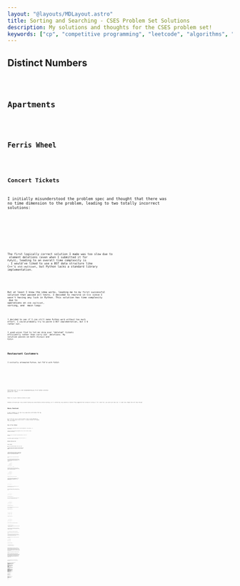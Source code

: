 ```yaml
---
layout: "@layouts/MDLayout.astro"
title: Sorting and Searching - CSES Problem Set Solutions
description: My solutions and thoughts for the CSES problem set!
keywords: ["cp", "competitive programming", "leetcode", "algorithms", "data structures"]
---
```










<Intro />


## Distinct Numbers <Spec href="https://cses.fi/problemset/task/1621" cdate="2024-01-15" />


<Code code={SolDistinctNumbers} lang="py" />


## Apartments <Spec href="https://cses.fi/problemset/task/1084/" cdate="2024-01-15" />


<Code code={SolApartments} lang="py" />


## Ferris Wheel <Spec href="https://cses.fi/problemset/task/1090/" cdate="2024-01-16" />


<Code code={SolFerrisWheel} lang="py" />


## Concert Tickets <Spec href="https://cses.fi/problemset/task/1091/" cdate="2024-01-18" />

I initially misunderstood the problem spec and thought that there was no time dimension to the problem, leading to two totally incorrect solutions:


<SpoilerBlock buttonLabel="Wrong Solution 1">
    <Code code={SolConcertTicketsFail01} lang="py" />
</SpoilerBlock>

<SpoilerBlock buttonLabel="Wrong Solution 2">
    <Code code={SolConcertTicketsFail02} lang="py" />
</SpoilerBlock>

The first logically correct solution I made was too slow due to <Eq code="O(n)" /> element deletions (even when I submitted it for `PyPy3`), leading to an overall time complexity is <Eq code="O(nm)" />. I would've liked to use a BST data structure like C++'s `std::multiset`, but Python lacks a standard library implementation.


<SpoilerBlock buttonLabel="TLE'd Python Solution">
    <Code code={SolConcertTicketsFail03} lang="py" />
</SpoilerBlock>

But at least I know the idea works, leading me to my first successful solution that passed all tests. I decided to rewrite in C++ since I wasn't having any luck in Python. This solution has time complexity <Eq code="O(m \log n + n \log n)" /> due to <Eq code="O(\log n)" /> operations on `std::multiset`, <Eq code="O(n \log n)" /> sorting, and <Eq code="O(m \log n)" /> main loop:


<Code code={SolConcertTickets} lang="cpp" />

I decided to see if I can still make Python work without too much effort. I could probably try to paste a BST implementation, but I'd rather not.

I used *union find* to let me skip over "deleted" tickets efficiently rather than carry out <Eq code="O(n)" /> deletions. My solution passes on both `CPython3` and `PyPy3`:


<Code code={SolConcertTicketsAlt02} lang="py" />


## Restaurant Customers <Spec href="https://cses.fi/problemset/task/1619/" cdate="2024-01-19" />

I initially attempted Python, but TLE'd with PyPy3:




<SpoilerBlock buttonLabel="TLE'd Python Solution 1">
    <Code code={SolRestaurantCustomersFail01} lang="py" />
</SpoilerBlock>

<SpoilerBlock buttonLabel="TLE'd Python Solution 2">
    <Code code={SolRestaurantCustomersFail02} lang="py" />
</SpoilerBlock>

<SpoilerBlock buttonLabel="TLE'd Python Solution 3">
    <Code code={SolRestaurantCustomersFail03} lang="py" />
</SpoilerBlock>

Switching over to C++ and reimplementing my first Python solution passed all tests:


<Code code={SolRestaurantCustomers} lang="cpp" />

<p><Todo>Maybe try to get a Python solution to pass!</Todo></p>

<p><Todo>Someone on Discord got a very normal-looking non-cursed Python solution working, so it's definitely very possible in Python! They suggested that instead of sorting a `2*n`-sized list, you could just have two `n`-sized lists. Maybe that will help things?</Todo></p>


## Movie Festival <Spec href="https://cses.fi/problemset/task/1629/" cdate="2024-01-19" />

I went straight to C++ due to my experience with Python TLE'ing *Restaurant Customers*:


<Code code={SolMovieFestival} lang="cpp" />

As it turns out, my C++ solution wouldn't have to take advantage of BSTs, so I did a quick Python rewrite. It passes CPython3, but somehow TLE's with PyPy3:


<Code code={SolMovieFestivalAlt01} lang="py" />


## Sum of Two Values <Spec href="https://cses.fi/problemset/task/1640/" cdate="2024-01-20" />

Two different approaches came to mind immediately: two-pointer, or dictionary.

I went for the dictionary approach first, but it TLE'd on both CPython3 and PyPy3:


<SpoilerBlock buttonLabel="TLE'd Python Solution">
    <Code code={SolSumOfTwoValuesFail01} lang="py" />
</SpoilerBlock>

Redoing it with a two-pointer approach passed all tests for CPython3:


<Code code={SolSumOfTwoValues} lang="py" />

In retrospect, I should've started with the two-pointer approach. It turned out much simpler to work through.


## Maximum Subarray Sum <Spec href="https://cses.fi/problemset/task/1643/" cdate="2024-01-22" />


<Code code={SolMaximumSubarraySum} lang="py" />


## Stick Lengths <Spec href="https://cses.fi/problemset/task/1074" cdate="2024-01-23" />

This one took an embarrassing amount of time for me to figure out.

I started off with an incorrect solution of taking the average stick length and finding the cost of bringing all sticks to the average length:


<SpoilerBlock buttonLabel="Wrong Solution 1">
    <Code code={SolStickLengthsFail01} lang="py" />
</SpoilerBlock>

I mistakenly thought maybe it was a rounding error with finding the average since I used floor/integer division. In an attempt to solve this, I took the best solution of the floored average and floored average plus 1. This also produced incorrect answers:


<SpoilerBlock buttonLabel="Wrong Solution 2">
    <Code code={SolStickLengthsFail02} lang="py" />
</SpoilerBlock>

The next idea I tried was to sort the sticks and use a two-pointer approach.

The first key insight in working through a two-pointer solution was that I didn't need to worry about the order of the sticks, so I could sort the sticks. With a sorted array, I found that you can incrementally calculate costs. For example, consider a sorted sticks array <Eq code="\brackets{1, 2, 4, 6, 6, 7, 8, 8}" />. We can draw this with ASCII art:

```
                        H   H
                    H   H   H
            H   H   H   H   H
            H   H   H   H   H
        H   H   H   H   H   H
        H   H   H   H   H   H
    H   H   H   H   H   H   H
H   H   H   H   H   H   H   H

0   1   2   3   4   5   6   7    <-- indices
```

Suppose we want all the sticks to all be 6 units long. Sticks at indices 3 and 4 are already 6 units long, but the sticks to the left (indices 0-2) must be increased in length while the sticks to the right (indices 5-7) must have their lengths reduced:

```
                        .   .
                    .   .   .
.   .   .   H   H   H   H   H
.   .   .   H   H   H   H   H
.   .   H   H   H   H   H   H
.   .   H   H   H   H   H   H
.   H   H   H   H   H   H   H
H   H   H   H   H   H   H   H

0   1   2   3   4   5   6   7
```

We see that the cost to make all sticks 6 units long is <Eq code="5 + 4 + 2 + 0 + 0 + 1 + 2 + 2 = 16" />.

To calculate these costs incrementally, we might start by making all sticks the same length as stick 0. **For purposes of this discussion, we say that we are "visiting stick 0".** The diagram for visiting stick 0:

```
                        .   .
                    .   .   .
            .   .   .   .   .
            .   .   .   .   .
        .   .   .   .   .   .
        .   .   .   .   .   .
    .   .   .   .   .   .   .
H   H   H   H   H   H   H   H

0   1   2   3   4   5   6   7
```

We also precalculate the cost of this configuration. Here, we see that the cost when visiting stick 0 is <Eq code="1 + 3 + 5 + 5 + 6 + 7 + 7 = 34" />.

Now let's visit the next stick up (stick 1). Since it's hard to see what's going on in the example, I will skip over explaining it. Drawing it out:

```
                        .   .
                    .   .   .
            .   .   .   .   .
            .   .   .   .   .
        .   .   .   .   .   .
        .   .   .   .   .   .
.   H   H   H   H   H   H   H
H   H   H   H   H   H   H   H

0   1   2   3   4   5   6   7
```

The cost when visiting stick 1 is <Eq code="28" />.

Now, this is where things get more interesting. Let's visit the next stick up (stick 2). The diagram should now look like this:

```
                        .   .
                    .   .   .
            .   .   .   .   .
            .   .   .   .   .
.   .   H   H   H   H   H   H
.   .   H   H   H   H   H   H
.   H   H   H   H   H   H   H
H   H   H   H   H   H   H   H

0   1   2   3   4   5   6   7
```

The cost when visiting stick 2 is <Eq code="3 + 2 + 0 + 2 + 2 + 3 + 4 + 4 = 20" />.

Notice that the difference between visiting stick 1 and visiting stick 2 is "two rectangles".

"Rectangle 1" spans sticks 0-1:

```
                          .   .
                      .   .   .
              .   .   .   .   .
              .   .   .   .   .
 [X   X]  H   H   H   H   H   H
 [X   X]  H   H   H   H   H   H
  .   H   H   H   H   H   H   H
  H   H   H   H   H   H   H   H

  0   1   2   3   4   5   6   7
```

"Rectangle 2" spans sticks 2-7:

```
                        .   .
                    .   .   .
            .   .   .   .   .
            .   .   .   .   .
.   .  [X   X   X   X   X   X]
.   .  [X   X   X   X   X   X]
.   H   H   H   H   H   H   H
H   H   H   H   H   H   H   H

0   1   2   3   4   5   6   7
```

The widths and heights of these rectangles simply depend on:

1. the current visited stick, and
2. the difference in length between the currently-visited stick and the previously-visited stick.

To calculate the cost of visiting the current stick, we can simply add the size of "rectangle 1" to the cost, and then subtract the size of "rectangle 2" from the cost:

<AlignLatex code="
    \text{cost of visiting stick $2$}
    &= \text{cost of visiting stick $1$}
    + \text{rectangle 1}
    - \text{rectangle 2}
    \\
    &= 28 + \parens{2 \times 2} - \parens{6 \times 2}
    \\
    &= 28 + 4 - 12
    \\
    &= 20
" />

This cost matches the cost we calculated for visiting stick 2.

This method of course generalizes across the entire sorted array of sticks.

The second key insight I made while working out how a two-pointer solution might work was that the optimal stick size will always be one of the stick sizes that already exist in the array.

To get at why this is the case, let's consider a very simple sorted array of sticks <Eq code="\brackets{3, 3, 5, 5, 5, 5}" />:

```
        H   H   H   H
        H   H   H   H
H   H   H   H   H   H
H   H   H   H   H   H
H   H   H   H   H   H

0   1   2   3   4   5
```

We can roughly do two things:

1. we can add length to sticks 0-1, or
2. we can remove length from sticks 2-5.

Doing the first option will add 2 to the cost for every unit of length added, while doing the second option will add 4 to the cost for every unit of length removed. Clearly, the best option is to simply bring sticks 0-1 up to height 5, which incurs a total cost of 4. Note that if you "meet halfway" by bringing all sticks to length 4, you still find that cutting the length of sticks 2-5 is less-efficient than adding length to sticks 0-1.

This should be sufficient background for understanding my remaining solutions.

Unfortunately, my two-pointer idea didn't work and gave wrong answers. The idea of the algorithm was that I would start with a sort of "visit the left pointer" and "visit the right pointer", then I check which pointer is cheaper to move. I keep moving the pointers until they meet, and the meeting point is my solution. The issue is evidently locally suboptimal solutions which I won't expand further on. In retrospect, I should've checked the edge cases better. The failed two-pointer solution:


<SpoilerBlock buttonLabel="Wrong Solution 3">
    <Code code={SolStickLengthsFail03} lang="py" />
</SpoilerBlock>

I quickly come up with the idea to just try visiting every stick in the sorted list and getting the lowest-cost. My very first solution that passed all tests:


<SpoilerBlock buttonLabel="Original Successful Solution">
    <Code code={SolStickLengths} lang="py" />
</SpoilerBlock>

I also did another solution that is based around a cumulative sum array:


<SpoilerBlock buttonLabel="Alternative Solution">
    <Code code={SolStickLengthsAlt03} lang="py" />
</SpoilerBlock>

My favourite variant I made that uses this incremental solutions idea:


<Code code={SolStickLengthsAlt05} lang="py" />

That solution notably uses a conditional break ("short circuit"). This works since cost behaves like a parabola when visiting each stick in a sorted stick array.

**This is the point where I spoiled the answers for myself and looked at other peoples' solutions.**

After spoiling solutions, a common one I found was to simply visit the median/middle stick:


<Code code={SolStickLengthsAlt06} lang="py" />

To gain an intuition for going on here, let's try a skewed distribution <Eq code="\brackets{1, 2, 2, 4, 8, 9, 10}" />. The median is calculated as <Eq code="\texttt{(len(sticks) // 2)} = \floor{7 / 2} = \floor{3.5} = 3" />. Sketching out the diagram:

```
                        H
                    H   H
                H   H   H
                H   H   H
                H   H   H
                H   H   H
            H   H   H   H
            H   H   H   H
    H   H   H   H   H   H
H   H   H   H   H   H   H

0   1   2   3   4   5   6
            ^
          median
```

All sticks need to be brought to the same length, so the outliers necessarily have to be dealt with anyway. The following diagram incurs a cost of <Eq code="4" />:

```
                            .
                        .   .
                   [H   H   H]
                   [H   H   H]
                   [H   H   H]
                   [H   H   H]
               H   [H   H   H]
               H   [H   H   H]
 [.   H   H]   H   [H   H   H]
 [H   H   H]   H   [H   H   H]
  
  0   1   2    3    4   5   6
               ^
```

I also highlighted two rectangles in the diagram above. Notice that both rectangles are the same width, therefore they will incur the same cost to modify.

The one stick that we shouldn't touch is the median stick (stick 3) since modifying it at all will incur unnecessary cost. Therefore, stick 3's length will be the target length for all the sticks. The cheapest cost for this distribution is to then lengthen the left rectangle by 2, and shorten the right rectangle by <Eq code="4" />:


```
                            .
                        .   .
                    .   .   .
                    .   .   .
                    .   .   .
                    .   .   .
 [.   .   .]   H   [H   H   H]
 [.   .   .]   H   [H   H   H]
 [.   H   H]   H   [H   H   H]
 [H   H   H]   H   [H   H   H]
  
  0   1   2    3    4   5   6
               ^
```

These rectangle-lengthenings and shortenings adds <Eq code="(2 \times 3) + (4 \times 3) = 6 + 12 = 18" />, so the total cost is <Eq code="4 + 18 = 22" />, and this is the cheapest cost for this distribution.

But what about an even-numbered distribution? Let's try <Eq code="\brackets{1, 2, 2, 4, 9, 10}" />. The ~~median~~ middle is calculated as <Eq code="\floor{6 / 2} = 3" />. Sketching out the diagram:

```
                    H
                H   H
                H   H
                H   H
                H   H
                H   H
            H   H   H
            H   H   H
    H   H   H   H   H
H   H   H   H   H   H

0   1   2   3   4   5
            ^
          middle
```

Once again, we deal with the outliers, this time incurring a cost of <Eq code="2" />:

```
                        .
                   [H   H]
                   [H   H]
                   [H   H]
                   [H   H]
                   [H   H]
               H   [H   H]
               H   [H   H]
 [.   H   H]   H   [H   H]
 [H   H   H]   H   [H   H]
  
  0   1   2    3    4   5
               ^
```

This time, the two rectangles are mismatched in width!

However, we can conceptually combine the middle stick with the rectangle with the smallest width. This is efficient because the smaller width is cheaper to modify than the wider width. This will always be the rectangle to the right. Modifying this right rectangle and thereby adding to the cost by <Eq code="2 \times 5 = 10" />:

```
                        .
                    .   .
                    .   .
                    .   .
                    .   .
                    .   .
               [H   H   H]
               [H   H   H]
 [.   H   H]   [H   H   H]
 [H   H   H]   [H   H   H]
  
  0   1   2     3   4   5
                ^
              middle
```

Now, there's just two rectangles. Trivially, you can modify either of them and it will incur the same cost. For fun, let's modify both of them, thereby adding to the cost by <Eq code="(3 \times 1) + (3 \times 1) = 6" />:

```
                        .
                    .   .
                    .   .
                    .   .
                    .   .
                    .   .
                .   .   .
 [.   .   .]   [H   H   H]
 [.   H   H]   [H   H   H]
 [H   H   H]   [H   H   H]
  
  0   1   2     3   4   5
                ^
```

The total cost of these operations is <Eq code="2 + 10 + 6 = 18" />, and this is the cheapest cost.

Though, in practice, we'll just keep things simple and bring everything to the same level as the middle stick, which is what that Python implementation does.


## Missing Coin Sum <Spec href="https://cses.fi/problemset/task/2183/" cdate="2024-01-24" />

This was a fun one to figure out!

I started by sorting the input array and thinking about how smaller coins have a different effect to larger coins in that they allow for "finer-grained sums". Therefore, dealing with the smaller coins first may be a useful strategy for this problem.

My next idea was to think of intervals of consecutive integers (i.e. sequences where each element is one greater than the previous). I thought about different ideas like needing to track intervals using tuples and whether or not to start the intervals from <Eq code="1" />, but here's what I found worked.

We track a single unbroken interval of possible coin sums that starts with <Eq code="0" />. The basic idea is that we incrementally grow this interval until we find a gap where a sum isn't possible. To understand what this means, let's look at an example.

Let's consider a simple sorted list of four coins <Eq code="\brackets{1, 2, 6, 7}" />. Let's *conceptually* initialize a set of "seen coins" called <Eq code="\text{seen}" />. I say *conceptually* because the set isn't explicitly initialized in my Python implementation, but it will be useful for understanding it.

Before starting the loop, the set is empty:

<DisplayLatex code="
    \text{seen} = \braces{}
" />

We find that the only possible coin sum for <Eq code="\text{seen} = \braces{}" /> is <Eq code="0" /> because <Eq code="\text{seen}" /> is an empty set. Let's track this with an interval we'll call <Eq code="\text{sums}" />, and also sketch it out using an integer number line (with bold **X** representing set membership):

<DisplayLatex code="
    \text{sums} = [0, 1)
" />

<MissingCoinSumNumline>
    <td class="mcsi-marked">X</td>
    <td></td>
    <td></td>
    <td></td>
    <td></td>
    <td></td>
    <td></td>
    <td></td>
    <td></td>
    <td></td>
    <td></td>
</MissingCoinSumNumline>

*(This interval notation <Eq code="[0, 1)" /> means an interval starting at <Eq code="0" /> (inclusive) and ending at <Eq code="1" /> (exclusive). This notation is typically used for real number intervals rather than integers, but I like borrowing the notation for integer intervals as well.)*

Now, let's start the loop.

Let's visit the first element of the sorted coins list:

```
[ 1, 2, 6, 7 ]
  ^
```

Therefore we add the element to the `seen` set:

<DisplayLatex code="
    \text{seen} = \braces{1}
" />

And therefore, the set of possible coin sums is:

<DisplayLatex code="
    \text{sums} = [0, 2)
" />

<MissingCoinSumNumline>
    <td class="mcsi-marked">X</td>
    <td class="mcsi-marked">X</td>
    <td></td>
    <td></td>
    <td></td>
    <td></td>
    <td></td>
    <td></td>
    <td></td>
    <td></td>
    <td></td>
</MissingCoinSumNumline>

This new interval <Eq code="\text{sums} = [0, 2)" /> makes sense since there are now two possible subsets of <Eq code="\text{seen} = \braces{1}" />:

<AlignLatex code="
    \sum \braces{}  &= 0 \\
    \sum \braces{1} &= 1
" />

Let's visit the next element:

```
[ 1, 2, 6, 7 ]
     ^
```

Therefore we add the element to the `seen` set:

<DisplayLatex code="
    \text{seen} = \braces{1, 2}
" />

And therefore, the set of possible coin sums is:

<DisplayLatex code="
    \text{sums} = [0, 4)
" />

<MissingCoinSumNumline>
    <td class="mcsi-marked">X</td>
    <td class="mcsi-marked">X</td>
    <td class="mcsi-marked">X</td>
    <td class="mcsi-marked">X</td>
    <td></td>
    <td></td>
    <td></td>
    <td></td>
    <td></td>
    <td></td>
    <td></td>
</MissingCoinSumNumline>

This new interval <Eq code="\text{sums} = [0, 4)" /> makes sense since there are four possible subsets of <Eq code="\text{seen} = \braces{1, 2}" />, each with unique sum values:

<GatherLatex code="
    \begin{aligned}
        \sum \braces{}  &= 0 \\
        \sum \braces{1} &= 1
    \end{aligned}
    \quad\qquad
    \begin{aligned}
        \sum \braces{2} &= 2 \\
        \sum \braces{1, 2} &= 3
    \end{aligned}
" />

Let's visit the next element:

```
[ 1, 2, 6, 7 ]
        ^
```

And now, we notice something interesting happens:

<GatherLatex code="
    \text{seen} = \braces{1, 2, 6} \\
    \text{sums} = \text{???}
" />

<MissingCoinSumNumline>
    <td class="mcsi-marked">X</td>
    <td class="mcsi-marked">X</td>
    <td class="mcsi-marked">X</td>
    <td class="mcsi-marked">X</td>
    <td></td>
    <td></td>
    <td class="mcsi-marked">X</td>
    <td class="mcsi-marked">X</td>
    <td class="mcsi-marked">X</td>
    <td class="mcsi-marked">X</td>
    <td></td>
</MissingCoinSumNumline>

<GatherLatex code="
    \begin{aligned}
        \sum \braces{}  &= 0 \\
        \sum \braces{1} &= 1
    \end{aligned}
    \quad\qquad
    \begin{aligned}
        \sum \braces{2} &= 2 \\
        \sum \braces{1, 2} &= 3
    \end{aligned}
    \quad\qquad
    \begin{aligned}
        \sum \braces{6} &= 6 \\
        \sum \braces{1, 6} &= 7 \\
        \sum \braces{2, 6} &= 8 \\
        \sum \braces{1, 2, 6} &= 9
    \end{aligned}
" />

We now have a gap in what should've been a single unbroken interval! The algorithm terminates here, and the answer is <Eq code="4" />.

My solution uses these ideas, but with many shortcuts applied:


<Code code={SolMissingCoinSum} lang="py" />


## Collecting Numbers <Spec href="https://cses.fi/problemset/task/2216/" cdate="2024-01-26" />


<Code code={SolCollectingNumbers} lang="py" />


## Collecting Numbers II <Spec href="https://cses.fi/problemset/task/2217/" cdate="2024-01-27" />

I took ages to get my first successful solution, and I feel like there should be a much simpler solution here. I originally went for C++ for the BST data structures, but my attempts to use BSTs didn't work out due to the complexity of my idea of using tuple representations of range intervals (tracking the start and end of each interval). I eventually settled on just tracking the base of these range intervals.

This solution comes awfully close to TLE'ing (it took 0.88s for test 2).

<p><Todo>There is almost certainly a better solution. I should meditate on this some more.</Todo></p>


<Code code={SolCollectingNumbers2} lang="cpp" />


## Playlist <Spec href="https://cses.fi/problemset/task/1141/" cdate="2024-01-27" />

I went for a sliding window solution:


<Code code={SolPlaylist} lang="py" />


## Towers <Spec href="https://cses.fi/problemset/task/1073" cdate="2024-01-27" />

I went for C++ for the BST implementations:


<Code code={SolTowers} lang="cpp" />


## Traffic Lights <Spec href="https://cses.fi/problemset/task/1163/" cdate="2024-01-28" />

I don't like this problem description. It's not very clear how it's meant to work, so I spent a long time trying ideas on the example until something worked.

I initially thought there were <Eq code="x + 1" /> "units", and a traffic light would take up one whole unit. Therefore, for the example input of <Eq code="x = 8" /> and <Eq code="p = \brackets{3, 6, 2}" />, I sketched out the example and found my interpretation to be wrong:

```
012345678    passage lengths: [9]
012 45678    passage lengths: [3, 5]       longest passage: 5
012 45 78    passage lengths: [3, 2, 2]    longest passage: 3
01  45 78    passage lengths: [2, 2, 2]    longest passage: 2
```

I then tried interpreting the <Eq code="p" /> positions as zero-length boundaries, which was also wrong:

```
012345678       passage lengths: [9]
012 345678      passage lengths: [3, 6]          longest passage: 6
012 345 678     passage lengths: [3, 3, 3]       longest passage: 3
01 2 345 678    passage lengths: [2, 1, 3, 3]    longest passage: 3
```

```
012345678       passage lengths: [9]
0123 45678      passage lengths: [4, 5]          longest passage: 5
0123 456 78     passage lengths: [4, 3, 2]       longest passage: 4
012 3 456 78    passage lengths: [3, 1, 3, 2]    longest passage: 3
```

Only when I considered position <Eq code="x" /> to implicitly come with a traffic light did the example make sense:

```
01234567       passage lengths: [8]
012 34567      passage lengths: [3, 5]          longest passage: 5
012 345 67     passage lengths: [3, 3, 2]       longest passage: 3
01 2 345 67    passage lengths: [2, 1, 3, 2]    longest passage: 3
```

I went for C++ for the BST implementations. It went awfully close to TLE'ing (it took 0.98-0.99s for many tests).


<Code code={SolTrafficLights} lang="cpp" />

I also had the idea to iterate in reverse and use union find to merge together intervals. It turned out very cursed, but somehow runs faster than my initial C++ implementation, even in CPython3:

<p><Todo>There should be a better solution. I should meditate on this some more.</Todo></p>


<Code code={SolTrafficLightsAlt01} lang="py" />


## Josephus Problem I <Spec href="https://cses.fi/problemset/task/2162/" cdate="2024-01-29" />

I used union find to calculate skips:


<Code code={SolJosephusProblemI} lang="py" />

Rewritten in C++:


<SpoilerBlock buttonLabel="C++ Rewrite">
    <Code code={SolJosephusProblemIAlt04} lang="py" />
</SpoilerBlock>

Along the way, I learnt something interesting about chain assignments in Python:


<SpoilerBlock buttonLabel="Python Chain Assignment Experimentation">
    In trying to refactor my solution to something nicer, I found this version to fail:

    <Code code={SolJosephusProblemIFail01} lang="py" />

    As it turns out, Python chained assignments work by evaluating the right-most expression, then assigning to the remaining targets from left to right ([source](https://stackoverflow.com/questions/48633951/why-does-chained-assignment-work-this-way)):

    ```
    Python 3.10.12 (main, Nov 20 2023, 15:14:05) [GCC 11.4.0] on linux
    Type "help", "copyright", "credits" or "license" for more information.
    >>> m = {1: 2}
    >>> i = 1
    >>> i = m[i] = "x"
    >>> i
    'x'
    >>> m
    {1: 2, 'x': 'x'}
    ```

    In the example above, if `"x"` assigns to `m[i]` first before assigning `m[i]` to `i`, you'd expect it to behave like:

    ```
    Python 3.10.12 (main, Nov 20 2023, 15:14:05) [GCC 11.4.0] on linux
    Type "help", "copyright", "credits" or "license" for more information.
    >>> m = {1: 2}
    >>> i = 1
    >>> m[i] = "x"
    >>> i = m[i]
    >>> i
    'x'
    >>> m
    {1: 'x'}
    ```

    But instead, it behaves like:

    ```
    Python 3.10.12 (main, Nov 20 2023, 15:14:05) [GCC 11.4.0] on linux
    Type "help", "copyright", "credits" or "license" for more information.
    >>> m = {1: 2}
    >>> i = 1
    >>> i = "x"
    >>> m[i] = "x"
    >>> i
    'x'
    >>> m
    {1: 2, 'x': 'x'}
    ```

    So if I wanted to refactor away the explicit new variable `nxt`, it would have to be rewritten as:

    <Code code={SolJosephusProblemIAlt01} lang="py" />

    This version passes all tests.
</SpoilerBlock>

I also wrote a much simpler solution that passes according to my understanding of the problem, but it doesn't pass the tests:


<SpoilerBlock buttonLabel="Failed Solution">
    This solution assumes that the current child will remove the child before them. For example, suppose we have four children:

    ```
    1 2 3 4
    ```

    Child 1 will remove child 4:

    ```
    1 2 3
    ^
    ```

    Child 2 will remove child 1:
    ```
      2 3
      ^
    ```

    Child 3 will remove child 2:

    ```
        3
        ^
    ```

    And child 3 will also remove itself. Therefore the solution for four children would be `4 1 2 3`.

    Python implementation:

    <Code code={SolJosephusProblemIFail02} lang="py" />
</SpoilerBlock>

<p><Todo>I'm actually not yet sure why that solution isn't considered valid. Nothing in the problem specification seems to disallow it.</Todo></p>

Alternative C++ solution using BST/`std::set`, though it somehow runs slower than the Python solution even with IO desync:


<Code code={SolJosephusProblemIAlt02} lang="cpp" />

Another solution, this time using list shifting for fast deletions. Actually runs faster than my previous solutions (including C++). The item deletion overhead is fast since we're deleting half of the set at any given time. Implementation:


<Code code={SolJosephusProblemIAlt06} lang="py" />

I rewrote it in C++, but it's somehow slower than the Python version:


<SpoilerBlock buttonLabel="C++ Rewrite">
    <Code code={SolJosephusProblemIAlt07} lang="cpp" />
</SpoilerBlock>


## Josephus Problem II [UNFINISHED] <Spec href="https://cses.fi/problemset/task/2163/" cdate="2024-01-29" />

I used my Josephus Problem I union find solution as a starting point. After a cold start of misunderstanding the problem specification, my first logically correct solution ran out of time and caused a stack overflow with the default recursion limit). Not unexpected since it's <Eq code="O(n k)" /> for quite large <Eq code="n" /> and <Eq code="k" />:


<SpoilerBlock buttonLabel="TLE'd Python Solution 1">
    <Code code={SolJosephusProblemIIFail02} lang="py" />
</SpoilerBlock>

I tried adding a modulo to cut down on the <Eq code="k" />-iterations. It passes some more tests, but as expected, it still TLE's and causes a stack overflow:


<SpoilerBlock buttonLabel="TLE'd Python Solution 2">
    <Code code={SolJosephusProblemIIFail03} lang="py" />

    The only difference from the first TLE'd solution is these lines:

    ```py
    for i in range(n):
        for _ in range(k % (n - i)):
    ```
</SpoilerBlock>

<p><Todo>Finish this</Todo></p>


## Nested Ranges Check <Spec href="https://cses.fi/problemset/task/2168" cdate="2024-01-31" />

My first attempt TLE'd, but otherwise seems promising in terms of correctness:


<SpoilerBlock buttonLabel="TLE'd Python Solution">
    <Code code={SolNestedRangesCheckFail01} lang="py" />
</SpoilerBlock>

Rewriting it for C++ passed all tests! Full solution:


<Code code={SolNestedRangesCheck} lang="cpp" />

I also made some further modifications to add I/O desync and switch `solution` to `std::vector<bool>`. Both very slightly improved performance.

<p><Todo>Maybe we can still get more significant performance wins?</Todo></p>


## Nested Ranges Count [UNFINISHED] <Spec href="https://cses.fi/problemset/task/2169" cdate="2024-02-01" />

I started by looking into how to count intervals contained within another interval.

My first idea was to sort the ranges twice (once sorted by start point and once sorted by endpoint), and calculate cumulative counts, to be stored in BSTs/`std::map`. In an attempt to make this idea work, I looked into possible ways to write out the set arithmetic, but I conclude that it's unlikely to be a useful approach on its own.


<SpoilerBlock buttonLabel={"explanation of my attempt at a \"cumulative counts\" approach"}>
Let's have a look at a concrete example:

```
     t====
       a-
      b--
   c--- d---
e---       f---
 g------------
```

Above, we have one target interval labelled `t`, and seven other intervals that are also part of the set.

I see a few different operations to quickly count/enumerate relevant subsets just by a simple inequality. Here's a minimal subset of operations:

1. Total *other* intervals: <Eq code="\braces{a, b, c, d, e, f, g} \quad\longrightarrow\quad \text{count} = 7" />
2. Intervals with starting points after the start of `t`: <Eq code="\braces{a, b, d, f} \quad\longrightarrow\quad \text{count} = 4" />
3. Intervals with starting points after the end of `t`: <Eq code="\braces{f} \quad\longrightarrow\quad \text{count} = 1" />
4. Intervals with ending points after the start of `t`: <Eq code="\braces{a, b, c, d, f, g} \quad\longrightarrow\quad \text{count} = 6" />
5. Intervals with ending points after the end of `t`: <Eq code="\braces{d, f, g} \quad\longrightarrow\quad \text{count} = 3" />

For completeness, let's derive the opposites:

6. Intervals with starting points before the start of `t`: <Eq code="\text{count} = 7 - 4 = 3" />
7. Intervals with starting points before the end of `t`: <Eq code="\text{count} = 7 - 1 = 6" />
8. Intervals with ending points before the start of `t`: <Eq code="\text{count} = 7 - 6 = 1" />
9. Intervals with ending points before the end of `t`: <Eq code="\text{count} = 7 - 3 = 4" />

Unsurprisingly, the numbers of the opposites are the same since our example is quite symmetrical.

The theoretically useful thing here is that it's relatively quick (<Eq code="O(\log n)" />) to query the count of these subsets after constructing a BST in <Eq code="O(n \log n)" />. So maybe we can construct an equation that simply operates on the sizes of these subsets?

However, I feel like it's unlikely to be a useful solution since you need to be able to query for both the start and end points simultaneously.

Let's play around with the example a bit.

A good place to start might be #2 (intervals with starting points after the start of `t`):

```
     t====
       a-
      b--
        d---
           f---
```

But how do we filter out interval `d` and `f`?

Let's try just querying for #5 (intervals with ending points after the start of `t`):

```
     t====
        d---
           f---
 g------------
```

But how do we filter out interval `g` from query #5?

I haven't figured a solution to this problem yet. I imagine it might be possible to prove that this approach is possible or impossible, but I'm not going into that right now.
</SpoilerBlock>

An evolution of the idea might be to incrementally build the cumulative counts data structure as you iterate through the list of ranges, sorted by starting point.

<SpoilerBlock buttonLabel={"explanation of my attempt at a \"gradual cumulative counts\" approach"}>
For example, maybe you start with the intervals at the lowest starting point, which we'll pretend to be <Eq code="1" />. You'd have a cumulative counts data structure for every possible interval since all intervals will start with at least the lowest starting point. You'd go through all the intervals with starting point <Eq code="1" />, querying for the number of intervals with endpoints no further than the currently-visited interval.

After you're done with all intervals with starting point <Eq code="1" />, you go to the next-highest starting point, which let's pretend it's <Eq code="2" />. This requires us to modify the cumulative counts data structure to discard all intervals with starting points before <Eq code="2" />.

This process is simply repeated until we exhaust all intervals.

Alternatively (and probably better), you could do the reverse by starting with the highest starting point and working your way backwards to the lowest starting point.

However, the trouble is finding a data structure that lets you insert fast while also letting you quickly query cumulative counts. A BST in lets you insert in <Eq code="O(\log n)" /> but is probably difficult to get a cumulative count without <Eq code="O(n)" /> sequential counting. A array that we keep sorted lets you get a cumulative count in potentially <Eq code="O(\log n)" /> due to <Eq code="O(\log n)" /> binary search and <Eq code="O(1)" /> count (ignoring multiplicity edge cases for now), but suffers from <Eq code="O(n)" /> insertions.

Therefore, this is probably not the right approach.
</SpoilerBlock>

<p><Todo>Continue!</Todo></p>


## Room Allocation <Spec href="https://cses.fi/problemset/task/1164/" cdate="2024-02-02" />

I attempted a straightforward Python implementation using `heapq` but it TLE's on one test case (a test case that seems quite significantly harder than even my longest-running accepted test case). The solution otherwise seems logically correct, and passes all the other test cases within the time limit:


<SpoilerBlock buttonLabel="TLE'd Python Solution">
    <Code code={SolRoomAllocationFail01} lang="py" />
</SpoilerBlock>

Rewriting it in C++ passed all tests:


<Code code={SolRoomAllocationAlt01} lang="cpp" />

In an attempt to get a Python solution working, I tried batching start times *(it makes sense in context)* but it generally caused a slight slowdown compared to my first Python attempt:


<SpoilerBlock buttonLabel={"TLE'd Python \"Start Time Batching\" Solution"}>
    <Code code={SolRoomAllocationFail02} lang="py" />
</SpoilerBlock>

I also tried taking it further by replacing the priority queue with a sorted queue, but it was even slower:


<SpoilerBlock buttonLabel={"TLE'd Python \"Ghetto Priority Queue\" Solution"}>
    <Code code={SolRoomAllocationFail05} lang="py" />
</SpoilerBlock>


## Factory Machines <Spec href="https://cses.fi/problemset/task/1620/" cdate="2024-02-05" />

The first thing I tried was a relatively naive <Eq code="O(n + t \log n)" /> solution, but I didn't properly read the problem bounds at the time, which says <Eq code="1 \le t \le {10}^9" />. With these bounds, it's clear why it doesn't pass. I wrote it in Python and then rewrote in C++:


<SpoilerBlock buttonLabel="TLE'd Naive Solution (Python)">
    <Code code={SolFactoryMachinesFail01} lang="py" />
</SpoilerBlock>

<SpoilerBlock buttonLabel="TLE'd Naive Solution (Rewrote in C++)">
    <Code code={SolFactoryMachinesFail02} lang="cpp" />
</SpoilerBlock>

The next thing I did was a very low-effort adaptation to start with a binary search to go almost the whole way, and then getting the final solution by applying my original naive solution, which wouldn't have a lot left to do after binary search has already done the work. It's almost certainly possible to just make it a pure binary search, but doing it this way allows me to be lazy and be loose with the algorithm design to at least get something to pass, and I already had the naive code anyway. Unfortunately, it had an extremely trivial bug, causing my initial implementations to TLE:


<SpoilerBlock buttonLabel="TLE'd Buggy Low-Effort Binary Search Solution (Python)">
    <Code code={SolFactoryMachinesFail04} lang="py" />
</SpoilerBlock>

<SpoilerBlock buttonLabel="TLE'd Buggy Low-Effort Binary Search Solution (Rewrote in C++)">
    <Code code={SolFactoryMachinesFail05} lang="cpp" />
</SpoilerBlock>

The issue was that my binary search only covered outputs of up to <Eq code="2^{32} \approx {10}^9" />. However, outputs could actually be even larger, meaning that if an output was actually something like <Eq code="2^{60} \approx {10}^{18}" />, the second stage of the algorithm (the naive stage) may still have a lot more products left to process.


This actually eluded me for several days until I actually read the test cases I TLE'd on and realized how big the outputs were. The only change I had to make was to change from `bitmask = 1 << 31` to `bitmask = 1 << 63`, leading to my first solution (written in Python and C++) that passes all tests:



<Code code={SolFactoryMachinesAlt01} lang="py" />

<SpoilerBlock buttonLabel="C++ version of my first solution">
    <Code code={SolFactoryMachines} lang="cpp" />
</SpoilerBlock>

<p><Todo>I think a purely binary search solution should be possible, without the naive heap-based part. I should try it! I'm just feeling a bit lazy rn</Todo></p>

<p><Todo>Is there a nicer solution than binary search? Or maybe a faster way to calculate how many products can be made at a given point in time? It feels like there should be something better.</Todo></p>


## Tasks and Deadlines <Spec href="https://cses.fi/problemset/task/1630/" cdate="2024-02-05" />

I think the key to this question is realizing that even if you finish a task super-early at the expense of doing another task later and possibly even eating a negative reward, the super-early task could cancel it out. Therefore, the most optimal play is to just worry about how fast you can do tasks, and always do the shortest task before a longer task, that way you collect the reward as soon as possible.


<Code code={SolTasksAndDeadlines} lang="py" />


## Reading Books [UNFINISHED] <Spec href="https://cses.fi/problemset/task/1631" cdate="2024-02-06" />

<p><Todo>I have some ideas, but otherwise haven't come up with a possible solution for this problem yet.</Todo></p>


## Sum of Three Values <Spec href="https://cses.fi/problemset/task/1641" cdate="2024-02-12" />

For a question this simple, this one took an embarrassing amount of time for me to get!

My initial solution was to incrementally build a *sum of two values* dictionary, then for each value, we check if there is a sum of two other values that we can add to it to sum to the target <Eq code="x" />. However, the solution is quite slow:


<SpoilerBlock buttonLabel="TLE'd Python Solution">
    <Code code={SumOfThreeValuesFail02} lang="py" />
</SpoilerBlock>

I took an embarrassing amount of time writing increasingly optimized versions of it, and even contemplated redoing it in C++.

However, my breakthrough came after realizing we can run a two-pointer algorithm as the inner loop, which is much lighter-weight than dictionary-building even though they're both <Eq code="O(n^2)" />:


<Code code={SumOfThreeValuesAlt01} lang="py" />


## Sum of Four Values <Spec href="https://cses.fi/problemset/task/1642" cdate="2024-02-13" />

Having done Sum of Three Values, adapting a similar two-pointer approach was straightforward. My solution builds a sum-of-two-values list and then carries out the two-pointer approach on it:


<Code code={SumOfFourValues} lang="py" />


## Nearest Smaller Values <Spec href="https://cses.fi/problemset/task/1645/" cdate="2024-02-13" />

Right off the bat, a monotonic stack seems to fit the problem very well. It's a very straightforward algorithm, though my first attempt unfortunately involves a binary search since I was still working through how you'd query the stack:


<SpoilerBlock buttonLabel="Initial Python Solution">
    <Code code={NearestSmallerValues} lang="py" />
</SpoilerBlock>

After submitting that initial solution, I quickly fixed it up to remove the unnecessary binary search:


<Code code={NearestSmallerValuesAlt01} lang="py" />


## Subarray Sums I <Spec href="https://cses.fi/problemset/task/1660/" cdate="2024-02-13" />


<Code code={SubarraySumsI} lang="py" />


## Subarray Sums II <Spec href="https://cses.fi/problemset/task/1661" cdate="2024-02-14" />

My first attempt was to adapt my Subarray Sums I solution, but to use a multiset (the `Counter` type from the Python standard library) instead of a regular set. However, it kept TLE'ing on 1-2 tests depending on whether you choose `CPython3` or `PyPy3`. I feel like maybe some people devised some very clever Python `dict` hashing worst-case input sequences! Full implementation:


<SpoilerBlock buttonLabel="Python TLE'd Solution">
    <Code code={SubarraySumsIIFail01} lang="py" />
    <FiguresBlock>
        <FigImg src={SubarraySumsIIFail01Submissions} alt="Submission details for my initial Subarray Sums II solution." />
    </FiguresBlock>
</SpoilerBlock>

It feels like there isn't much more you can do with Python to make this initial attempt work. However, I came up with a new idea that avoids hashing. The approach uses a sliding window strategy that first builds a sorted list of tuples of cumulative sums with indices (named `accs`). Importantly, this array is sorted first by the cumulative sum, and then by the index. Without sorting also by index, this algorithm won't work.

<p><Todo>I know that the explanation below (of my first successful solution) is very difficult to understand. I want to rewrite it whenever I have the time.</Todo></p>

We begin with two pointers (`lo` and `hi`) around the start of the list. If the two pointers don't indicate a possible subarray sum that can add up to the `target`, the pointers increment appropriately until it does add up to `target`. For example, if the current subarray sum is bigger than `target`, we'd need to increment `lo`. If the current subarray sum is smaller than `target`, we'd need to increment `hi`.

When we do encounter a subarray sum that adds up to `target`, we now have to deal with the indices that make up the second part of the tuples in `accs`. A subarray sum is only actually valid if `hi`'s index is greater than `lo`'s index.

When we first find a *potentially valid* subarray sum (i.e. it adds up to `target` but not yet known if `hi`'s index is greater than `lo`'s index), the pointers will be at the beginning of the groups of cumulative sums. For example:

```
target = 3

                       nums = [   7, -3, 3, -3, 1, 3, -4, 3]
accumulate(sums, initial=0) = [0, 7,  4, 7,  4, 5, 8,  4, 7]
the `i` part of `enumerate` = [0, 1,  2, 3,  4, 5, 6,  7, 8]

accs = [..., (4,2), (4,4), (4,7),  ...,  (7,1), (7,3), (7,8), ...]
             ^^^^^                       ^^^^^
               lo                          hi
```

In this example, we see that the subarray sum is not valid because although <Eq code="7 - 4 = 3" /> so it satisfies the target sum, the indices are wrong. To get the sum of the subarray `nums[1:2]`, we need the cumulative sum at `nums[1]` minus the cumulative sum at `nums[0]`. However, since `hi`'s index is `1` and `lo`'s index is `2`, this implies that the subarray sum was calculated using the cumulative sum at `nums[0]` minus the cumulative sum at `nums[1]`.

<p><Todo>The explanation above is very difficult to understand without clearer diagrams. I should make diagrams.</Todo></p>

However, now notice what happens when we increment `hi`:

```
accs = [..., (4,2), (4,4), (4,7),  ...,  (7,1), (7,3), (7,8), ...]
             ^^^^^                              ^^^^^
               lo                                 hi
```

We now have a valid subarray sum because `lo` and `hi` correctly implies the sum of the subarray `nums[2:3]`.

<p><Todo>This is extra-confusing because `accs` has an extra element at the beginning. I need to make this clearer somehow.</Todo></p>

Let's skip a few steps and consider the following state of the algorithm:

```
accs = [..., (4,2), (4,4), (4,7),  ...,  (7,1), (7,3), (7,8), ...]
                           ^^^^^                       ^^^^^
                             lo                          hi
```

`lo` and `hi` not only correctly implies the sum of the subarray `nums[7:8]` to equal `target`, but also two more subarrays `nums[4:8]` and `nums[2:8]` also equal `target`. We know this because there are two other cumulative sums to the left of `lo` with the same cumulative sum that also have indices lower than `hi`! It's very easy to keep track of this sort of thing in my implementation thanks to the variables `lo_acc` and `lo_count`.

That should now be sufficient background to understand how my first successful solution works:


<Code code={SubarraySumsII} lang="py" />

For completeness, I decided to see if my initial Python solution can work in C++, and it turns out that it does! Implementation:


<Code code={SubarraySumsIIAlt01} lang="cpp" />


## Subarray Divisibility <Spec href="https://cses.fi/problemset/task/1662/" cdate="2024-02-14" />

Clearly a followup from Subarray Sums II. This problem was initially very intimidating until I realized you can just use the modulo of the cumulative sum!

I started out with my initial attempt at Subarray Sums II (which was in Python) and modified it with the modulo trick. Unfortunately, it TLE'd in a somewhat similar way to my initial attempt at Subarray Sums II. Like Subarray Sums II, maybe the TLE'd test case was also a Python `dict` hashing worst-case input sequence? Implementation:


<SpoilerBlock buttonLabel="Python TLE'd Solution">
    <Code code={SubarrayDivisibilityFail02} lang="py" />
    <FiguresBlock>
        <FigImg src={SubarrayDivisibilityFail02Submissions} alt="Submission details for my initial Subarray Divisibility solution." />
    </FiguresBlock>
</SpoilerBlock>

This time, I just went straight to rewriting it in C++ since I already had a C++ solution for Subarray Sums II. This became my first passing solution:


<Code code={SubarrayDivisibility} lang="cpp" />

I also learnt something interesting about modulo with negative numbers in C++, hence the funny `(((acc + v) % n) + n) % n`.

<SpoilerBlock buttonLabel="explanation of modulo with negative numbers in C++">
C++ is designed such that the the modulo operator `%` is actually always the remainder of a division. In other words, this will always be true (for <Eq code="b \ne 0" />):

```
(a/b)*b + a%b == a
```

To always get a positive number, you can simply add the modulo then modding again:

```
positive_modulo = ((a % b) + b) % b
```

Interestingly, the behaviour is different with Python, hence why my Python solution doesn't need this trick.
</SpoilerBlock>

I also went ahead and adapted my Python sliding window solution for Subarray Sums II:


<Code code={SubarrayDivisibilityAlt01} lang="py" />

The only differences are that I calculated the modulos when constructing `accs`:

```py
target = len(nums)
accs = sorted((v % target, i) for (i, v) in enumerate(accumulate(nums, initial=0)))
```

and I changed the conditions in the main loop to `v < 0` and `v > 0`.


## Subarray Distinct Values <Spec href="https://cses.fi/problemset/task/2428/" cdate="2024-02-15" />

Very straightforward sliding window strategy:


<Code code={SubarrayDistinctValues} lang="py" />

